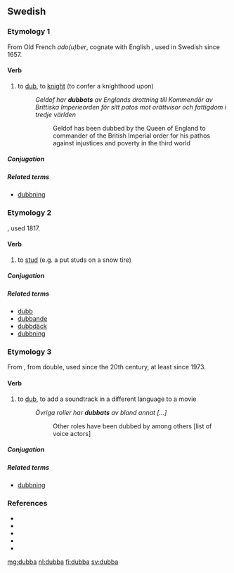 ==Swedish==

===Etymology 1===
From Old French ''ado(u)ber'', cognate with English {{m|en|dub}}, used in Swedish since 1657.

====Verb====
{{sv-verb-reg}}

# to [[dub]], to [[knight]] (to confer a knighthood upon)
#: ''Geldof har '''dubbats''' av Englands drottning till Kommendör av Brittiska Imperieorden för sitt patos mot orättvisor och fattigdom i tredje världen''
#:: Geldof has been dubbed by the Queen of England to commander of the British Imperial order for his pathos against injustices and poverty in the third world

=====Conjugation=====
{{sv-conj-wk}}

=====Related terms=====
* [[dubbning]]

===Etymology 2===
{{suffix|dubb|a|lang=sv}}, used 1817.

====Verb====
{{sv-verb-reg}}

# to [[stud]] (e.g. a put studs on a snow tire)

=====Conjugation=====
{{sv-conj-wk}}

=====Related terms=====
* [[dubb]]
* [[dubbande]]
* [[dubbdäck]]
* [[dubbning]]

===Etymology 3===
From {{etyl|en|sv}} {{m|en|dub}}, from double, used since the 20th century, at least since 1973.

====Verb====
{{sv-verb-reg}}

# to [[dub]], to add a soundtrack in a different language to a movie
#: ''Övriga roller har '''dubbats''' av bland annat [...]''
#:: Other roles have been dubbed by among others [list of voice actors]

=====Conjugation=====
{{sv-conj-wk}}

=====Related terms=====
* [[dubbning]]

===References===
* {{R:SAOL}}
* {{R:SAOB online|dubba}}
* {{R:runeberg.org|svetym|0193.html dubba}}
* {{R:runeberg.org|varaord|0096.html dubba}}
* {{R:runeberg.org|saol|10-1|0102.html dubba}}

[[mg:dubba]]
[[nl:dubba]]
[[fi:dubba]]
[[sv:dubba]]